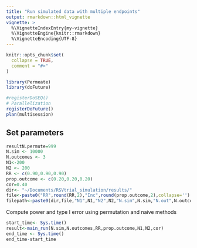 ```yaml
---
title: "Run simulated data with multiple endpoints"
output: rmarkdown::html_vignette
vignette: >
  %\VignetteIndexEntry{my-vignette}
  %\VignetteEngine{knitr::rmarkdown}
  %\VignetteEncoding{UTF-8}
---
```


```r
knitr::opts_chunk$set(
  collapse = TRUE,
  comment = "#>"
)
```

```r
library(Permeate)
library(doFuture)
```

```r
#registerDoSEQ()
# Parallelization
registerDoFuture()
plan(multisession)
```

## Set parameters
```r
resultN.permute=999
N.sim <- 10000
N.outcomes <- 3
N1<-200
N2 <- 200
RR <- c(0.90,0.90,0.90)
prop.outcome <- c(0.20,0.20,0.20)
cor=0.40
dir<- "~/Documents/RSVtrial_simulation/results/"
file<-paste0("RR",round(RR,2),"Inc",round(prop.outcome,2),collapse='')
filepath<-paste0(dir,file,"N1",N1,"N2",N2,"N.sim",N.sim,"N.out",N.outcomes,"cor",cor,".RDS")
```

Compute power and type I error using permutation and naive methods
```r
start_time<- Sys.time()
result<-main_run(N.sim,N.outcomes,RR,prop.outcome,N1,N2,cor)
end_time <- Sys.time()
end_time-start_time
```




